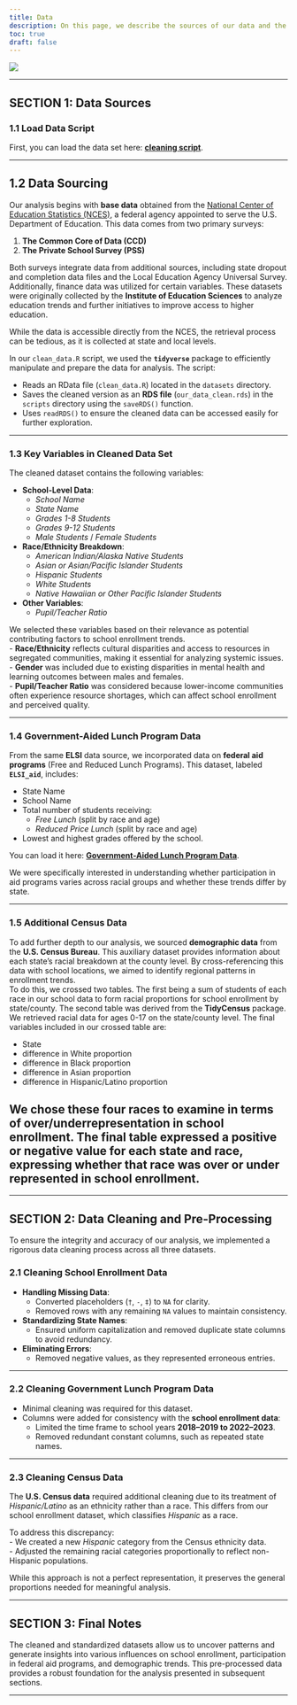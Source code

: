 ```yaml
---
title: Data
description: On this page, we describe the sources of our data and the cleaning process in detail. The goal is to ensure that anyone visiting our website can largely replicate our analyses by running this script on the original datasets to clean and prepare them for analysis.
toc: true
draft: false
---
```


![](images/Classroom.jpg)

----

## SECTION 1: Data Sources

### 1.1 Load Data Script

First, you can load the data set here: [**cleaning script**](/scripts/clean_data.R).

---

## 1.2 Data Sourcing

Our analysis begins with **base data** obtained from the [National Center of Education Statistics (NCES)](https://nces.ed.gov/ccd/elsi/), a federal agency appointed to serve the U.S. Department of Education. This data comes from two primary surveys:  

1. **The Common Core of Data (CCD)**  
2. **The Private School Survey (PSS)**  

Both surveys integrate data from additional sources, including state dropout and completion data files and the Local Education Agency Universal Survey. Additionally, finance data was utilized for certain variables. These datasets were originally collected by the **Institute of Education Sciences** to analyze education trends and further initiatives to improve access to higher education.  

While the data is accessible directly from the NCES, the retrieval process can be tedious, as it is collected at state and local levels.

In our `clean_data.R` script, we used the **`tidyverse`** package to efficiently manipulate and prepare the data for analysis. The script:  

- Reads an RData file (`clean_data.R`) located in the `datasets` directory.  
- Saves the cleaned version as an **RDS file** (`our_data_clean.rds`) in the `scripts` directory using the `saveRDS()` function.  
- Uses `readRDS()` to ensure the cleaned data can be accessed easily for further exploration.

---

### 1.3 Key Variables in Cleaned Data Set  

The cleaned dataset contains the following variables:  

- **School-Level Data**:  
  - *School Name*  
  - *State Name*  
  - *Grades 1-8 Students*  
  - *Grades 9-12 Students*  
  - *Male Students* / *Female Students*  

- **Race/Ethnicity Breakdown**:  
  - *American Indian/Alaska Native Students*  
  - *Asian or Asian/Pacific Islander Students*  
  - *Hispanic Students*  
  - *White Students*  
  - *Native Hawaiian or Other Pacific Islander Students*  

- **Other Variables**:  
  - *Pupil/Teacher Ratio*  

We selected these variables based on their relevance as potential contributing factors to school enrollment trends.  
- **Race/Ethnicity** reflects cultural disparities and access to resources in segregated communities, making it essential for analyzing systemic issues.  
- **Gender** was included due to existing disparities in mental health and learning outcomes between males and females.  
- **Pupil/Teacher Ratio** was considered because lower-income communities often experience resource shortages, which can affect school enrollment and perceived quality.

---

### 1.4 Government-Aided Lunch Program Data

From the same **ELSI** data source, we incorporated data on **federal aid programs** (Free and Reduced Lunch Programs). This dataset, labeled **`ELSI_aid`**, includes:  

- State Name  
- School Name  
- Total number of students receiving:  
  - *Free Lunch* (split by race and age)  
  - *Reduced Price Lunch* (split by race and age)  
- Lowest and highest grades offered by the school.  

You can load it here:  [**Government-Aided Lunch Program Data**](/scripts/gov_lunch_program.R).

We were specifically interested in understanding whether participation in aid programs varies across racial groups and whether these trends differ by state.

---

### 1.5 Additional Census Data

To add further depth to our analysis, we sourced **demographic data** from the **U.S. Census Bureau**. This auxiliary dataset provides information about each state's racial breakdown at the county level. By cross-referencing this data with school locations, we aimed to identify regional patterns in enrollment trends.  
To do this, we crossed two tables. The first being a sum of students of each race in our school data to form racial proportions for school enrollment by state/county. The second table was derived from the **TidyCensus** package. We retrieved racial data for ages 0-17 on the state/county level. The final variables included in our crossed table are: 

- State 
- difference in White proportion
- difference in Black proportion
- difference in Asian proportion 
- difference in Hispanic/Latino proportion 

We chose these four races to examine in terms of over/underrepresentation in school enrollment. The final table expressed a positive or negative value for each state and race, expressing whether that race was over or under represented in school enrollment. 
- 
---

## SECTION 2: Data Cleaning and Pre-Processing

To ensure the integrity and accuracy of our analysis, we implemented a rigorous data cleaning process across all three datasets.  

### 2.1 **Cleaning School Enrollment Data**  
- **Handling Missing Data**:  
  - Converted placeholders (`†`, `-`, `‡`) to `NA` for clarity.  
  - Removed rows with any remaining `NA` values to maintain consistency.  

- **Standardizing State Names**:  
  - Ensured uniform capitalization and removed duplicate state columns to avoid redundancy.  

- **Eliminating Errors**:  
  - Removed negative values, as they represented erroneous entries.  

---

### 2.2 **Cleaning Government Lunch Program Data**  
- Minimal cleaning was required for this dataset.  
- Columns were added for consistency with the **school enrollment data**:  
  - Limited the time frame to school years **2018–2019 to 2022–2023**.  
  - Removed redundant constant columns, such as repeated state names.  

---

### 2.3 **Cleaning Census Data**  
The **U.S. Census data** required additional cleaning due to its treatment of *Hispanic/Latino* as an ethnicity rather than a race. This differs from our school enrollment dataset, which classifies *Hispanic* as a race.  

To address this discrepancy:  
- We created a new *Hispanic* category from the Census ethnicity data.  
- Adjusted the remaining racial categories proportionally to reflect non-Hispanic populations.  

While this approach is not a perfect representation, it preserves the general proportions needed for meaningful analysis.

---

## SECTION 3: Final Notes  

The cleaned and standardized datasets allow us to uncover patterns and generate insights into various influences on school enrollment, participation in federal aid programs, and demographic trends. This pre-processed data provides a robust foundation for the analysis presented in subsequent sections.

---
